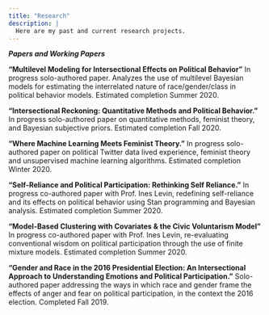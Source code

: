 ```yaml
---
title: "Research"
description: |
  Here are my past and current research projects.
---
```


***Papers and Working Papers***

**“Multilevel Modeling for Intersectional Effects on Political Behavior”** In progress solo-authored paper. Analyzes the use of multilevel Bayesian models for estimating the interrelated nature of race/gender/class in political behavior models. Estimated completion Summer 2020. 

**“Intersectional Reckoning: Quantitative Methods and Political Behavior.”** In progress solo-authored paper on quantitative methods, feminist theory, and Bayesian subjective priors. Estimated completion Fall 2020. 

**“Where Machine Learning Meets Feminist Theory.”** In progress solo-authored paper on political Twitter data lived experience, feminist theory and unsupervised machine learning algorithms. Estimated completion Winter 2020. 

**“Self-Reliance and Political Participation: Rethinking Self Reliance.”** In progress co-authored paper with Prof. Ines Levin, redefining self-reliance and its effects on political behavior using Stan programming and Bayesian analysis. Estimated completion Summer 2020.

**“Model-Based Clustering with Covariates & the Civic Voluntarism Model”** In progress co-authored paper with Prof. Ines Levin, re-evaluating conventional wisdom on political participation through the use of finite mixture models. Estimated completion Summer 2020. 

**“Gender and Race in the 2016 Presidential Election: An Intersectional Approach to
Understanding Emotions and Political Participation.”** Solo-authored paper addressing the ways in which race and gender frame the effects of anger and fear on political participation, in the context the 2016 election. Completed Fall 2019.
